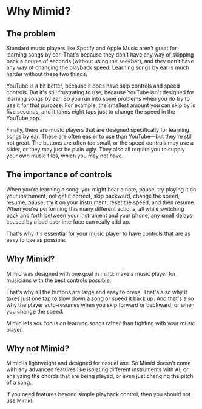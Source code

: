 # Why Mimid?

## The problem

Standard music players like Spotify and Apple Music aren't great for learning songs by ear.
That's because they don't have any way of skipping back a couple of seconds (without using the seekbar),
and they don't have any way of changing the playback speed.
Learning songs by ear is much harder without these two things.

YouTube is a bit better, because it does have skip controls and speed controls.
But it's still frustrating to use, because YouTube isn't designed for learning songs by ear.
So you run into some problems when you do try to use it for that purpose.
For example, the smallest amount you can skip by is five seconds,
and it takes eight taps just to change the speed in the YouTube app.

Finally, there are music players that are designed specifically for learning songs by ear.
These are often easier to use than YouTube—but they're still not great.
The buttons are often too small, or the speed controls may use a slider, or they may just be plain ugly.
They also all require you to supply your own music files, which you may not have.

## The importance of controls

When you're learning a song, you might hear a note,
pause, try playing it on your instrument, not get it correct,
skip backward, change the speed, resume, pause, try it on your instrument,
reset the speed, and then resume.
When you're performing this many different actions,
all while switching back and forth between your instrument and your phone,
any small delays caused by a bad user interface can really add up.

That's why it's essential for your music player to have controls that are as easy to use as possible.

## Why Mimid?

Mimid was designed with one goal in mind: make a music player for musicians with the best controls possible.

That's why all the buttons are large and easy to press.
That's also why it takes just one tap to slow down a song or speed it back up.
And that's also why the player auto-resumes when you skip forward or backward, or when you change the speed.

Mimid lets you focus on learning songs rather than fighting with your music player.

## Why not Mimid?

Mimid is lightweight and designed for casual use.
So Mimid doesn't come with any advanced features like isolating different instruments with AI,
or analyzing the chords that are being played, or even just changing the pitch of a song.

If you need features beyond simple playback control, then you should not use Mimid.
